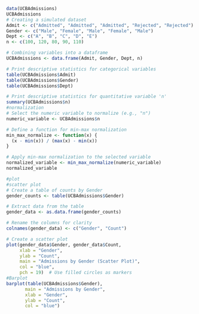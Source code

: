 ```{r}
data(UCBAdmissions)
UCBAdmissions
# Creating a simulated dataset
Admit <- c("Admitted", "Admitted", "Admitted", "Rejected", "Rejected")
Gender <- c("Male", "Female", "Male", "Female", "Male")
Dept <- c("A", "B", "C", "D", "E")
n <- c(100, 120, 80, 90, 110)

# Combining variables into a dataframe
UCBAdmissions <- data.frame(Admit, Gender, Dept, n)

# Print descriptive statistics for categorical variables
table(UCBAdmissions$Admit)
table(UCBAdmissions$Gender)
table(UCBAdmissions$Dept)

# Print descriptive statistics for quantitative variable 'n'
summary(UCBAdmissions$n)
#normalization
# Select the numeric variable to normalize (e.g., "n")
numeric_variable <- UCBAdmissions$n

# Define a function for min-max normalization
min_max_normalize <- function(x) {
  (x - min(x)) / (max(x) - min(x))
}

# Apply min-max normalization to the selected variable
normalized_variable <- min_max_normalize(numeric_variable)
normalized_variable

#plot
#scatter plot
# Create a table of counts by Gender
gender_counts <- table(UCBAdmissions$Gender)

# Extract data from the table
gender_data <- as.data.frame(gender_counts)

# Rename the columns for clarity
colnames(gender_data) <- c("Gender", "Count")

# Create a scatter plot
plot(gender_data$Gender, gender_data$Count, 
     xlab = "Gender",
     ylab = "Count",
     main = "Admissions by Gender (Scatter Plot)",
     col = "blue",
     pch = 19)  # Use filled circles as markers
#Barplot
barplot(table(UCBAdmissions$Gender), 
       main = "Admissions by Gender",
       xlab = "Gender",
       ylab = "Count",
       col = "blue")
```